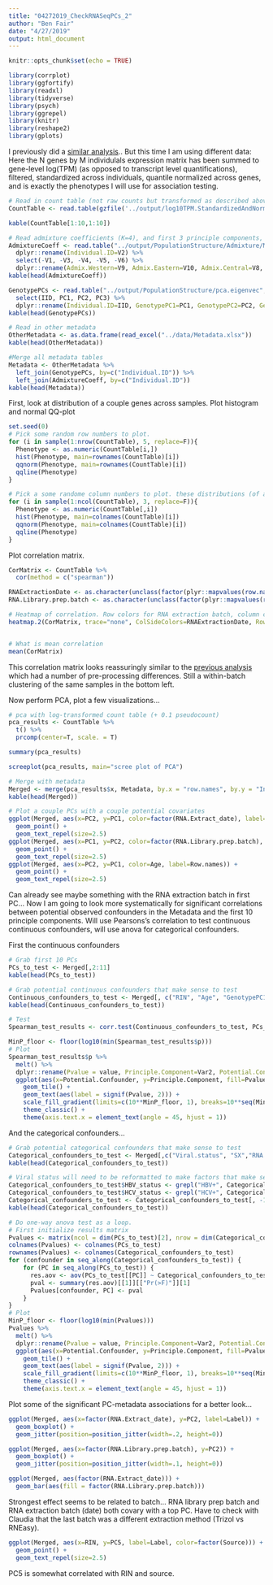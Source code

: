 ```yaml
---
title: "04272019_CheckRNASeqPCs_2"
author: "Ben Fair"
date: "4/27/2019"
output: html_document
---
```


```r
knitr::opts_chunk$set(echo = TRUE)
```


```r
library(corrplot)
library(ggfortify)
library(readxl)
library(tidyverse)
library(psych)
library(ggrepel)
library(knitr)
library(reshape2)
library(gplots)
```

I previously did a [similar analysis]().. But this time I am using different data: Here the N genes by M individulals expression matrix has been summed to gene-level log(TPM) (as opposed to transcript level quantifications), filtered, standardized across individuals, quantile normalized across genes, and is exactly the phenotypes I will use for association testing.

```r
# Read in count table (not raw counts but transformed as described above)
CountTable <- read.table(gzfile('../output/log10TPM.StandardizedAndNormalized.txt'), header=T, check.names=FALSE, row.names = 1)

kable(CountTable[1:10,1:10])

# Read admixture coefficients (K=4), and first 3 principle components, since some form of population substructure will likely be included in the expression modeling as a covariate.
AdmixtureCoeff <- read.table("../output/PopulationStructure/Admixture/MergedForAdmixture.4.Q.labelled") %>% 
  dplyr::rename(Individual.ID=V2) %>%
  select(-V1, -V3, -V4, -V5, -V6) %>%
  dplyr::rename(Admix.Western=V9, Admix.Eastern=V10, Admix.Central=V8, Admix.NigeriaCameroon=V7) #Renaming the admixture clusters after looking at plots with known subspecies
kable(head(AdmixtureCoeff))

GenotypePCs <- read.table("../output/PopulationStructure/pca.eigenvec", header=T) %>%
  select(IID, PC1, PC2, PC3) %>%
  dplyr::rename(Individual.ID=IID, GenotypePC1=PC1, GenotypePC2=PC2, GenotypePC3=PC3)
kable(head(GenotypePCs))

# Read in other metadata
OtherMetadata <- as.data.frame(read_excel("../data/Metadata.xlsx"))
kable(head(OtherMetadata))

#Merge all metadata tables
Metadata <- OtherMetadata %>%
  left_join(GenotypePCs, by=c("Individual.ID")) %>%
  left_join(AdmixtureCoeff, by=c("Individual.ID"))
kable(head(Metadata))
```


First, look at distribution of a couple genes across samples. Plot histogram and normal QQ-plot

```r
set.seed(0)
# Pick some random row numbers to plot.
for (i in sample(1:nrow(CountTable), 5, replace=F)){
  Phenotype <- as.numeric(CountTable[i,])
  hist(Phenotype, main=rownames(CountTable)[i])
  qqnorm(Phenotype, main=rownames(CountTable)[i])
  qqline(Phenotype)
}

# Pick a some randome column numbers to plot. these distributions (of all expressed genes in an individual) should be normal since they are quantile normalized.
for (i in sample(1:ncol(CountTable), 3, replace=F)){
  Phenotype <- as.numeric(CountTable[,i])
  hist(Phenotype, main=colnames(CountTable)[i])
  qqnorm(Phenotype, main=colnames(CountTable)[i])
  qqline(Phenotype)
}
```


Plot correlation matrix.

```r
CorMatrix <- CountTable %>%
  cor(method = c("spearman"))

RNAExtractionDate <- as.character(unclass(factor(plyr::mapvalues(row.names(CorMatrix), from=Metadata$Individual.ID, to=Metadata$RNA.Extract_date))))
RNA.Library.prep.batch <- as.character(unclass(factor(plyr::mapvalues(row.names(CorMatrix), from=Metadata$Individual.ID, to=Metadata$RNA.Library.prep.batch))))

# Heatmap of correlation. Row colors for RNA extraction batch, column colors for RNA library prep batch
heatmap.2(CorMatrix, trace="none", ColSideColors=RNAExtractionDate, RowSideColors = RNA.Library.prep.batch)


# What is mean correlation
mean(CorMatrix)

```
This correlation matrix looks reassuringly similar to the [previous analysis]() which had a number of pre-processing differences. Still a within-batch clustering of the same samples in the bottom left.


Now perform PCA, plot a few visualizations...
```r
# pca with log-transformed count table (+ 0.1 pseudocount)
pca_results <- CountTable %>%
  t() %>%
  prcomp(center=T, scale. = T)

summary(pca_results)

screeplot(pca_results, main="scree plot of PCA")

# Merge with metadata
Merged <- merge(pca_results$x, Metadata, by.x = "row.names", by.y = "Individual.ID", all=TRUE)
kable(head(Merged))

# Plot a couple PCs with a couple potential covariates
ggplot(Merged, aes(x=PC2, y=PC1, color=factor(RNA.Extract_date), label=Row.names)) + 
  geom_point() +
  geom_text_repel(size=2.5)
ggplot(Merged, aes(x=PC1, y=PC2, color=factor(RNA.Library.prep.batch), label=Row.names)) + 
  geom_point() +
  geom_text_repel(size=2.5)
ggplot(Merged, aes(x=PC2, y=PC1, color=Age, label=Row.names)) + 
  geom_point() +
  geom_text_repel(size=2.5)


```

Can already see maybe something with the RNA extraction batch in first PC... Now I am going to look more systematically for significant correlations between potential observed confounders in the Metadata and the first 10 principle components. Will use Pearsons's correlation to test continuous continuous confounders, will use anova for categorical confounders.


First the continuous confounders
```r

# Grab first 10 PCs
PCs_to_test <- Merged[,2:11]
kable(head(PCs_to_test))

# Grab potential continuous confounders that make sense to test
Continuous_confounders_to_test <- Merged[, c("RIN", "Age", "GenotypePC1", "GenotypePC2", "GenotypePC3", "Admix.Western", "Admix.Eastern", "Admix.Central", "Admix.NigeriaCameroon")]
kable(head(Continuous_confounders_to_test))

# Test
Spearman_test_results <- corr.test(Continuous_confounders_to_test, PCs_to_test, adjust="none", method="spearman")

MinP_floor <- floor(log10(min(Spearman_test_results$p)))
# Plot
Spearman_test_results$p %>%
  melt() %>%
  dplyr::rename(Pvalue = value, Principle.Component=Var2, Potential.Confounder=Var1) %>%
  ggplot(aes(x=Potential.Confounder, y=Principle.Component, fill=Pvalue)) + 
    geom_tile() +
    geom_text(aes(label = signif(Pvalue, 2))) +
    scale_fill_gradient(limits=c(10**MinP_floor, 1), breaks=10**seq(MinP_floor,0,1), trans = 'log', high="white", low="red" ) +
    theme_classic() +
    theme(axis.text.x = element_text(angle = 45, hjust = 1))
```

And the categorical confounders...
```r
# Grab potential categorical confounders that make sense to test
Categorical_confounders_to_test <- Merged[,c("Viral.status", "SX","RNA.Extract_date", "RNA.Library.prep.batch", "Source")]
kable(head(Categorical_confounders_to_test))

# Viral status will need to be reformatted to make factors that make sense for testing (example: HBV+, HBV- HCV+, HCV- are factors that make sense). Let's assume that NA means negative status.
Categorical_confounders_to_test$HBV_status <- grepl("HBV+", Categorical_confounders_to_test$Viral.status)
Categorical_confounders_to_test$HCV_status <- grepl("HCV+", Categorical_confounders_to_test$Viral.status)
Categorical_confounders_to_test <- Categorical_confounders_to_test[, -1 ]
kable(head(Categorical_confounders_to_test))

# Do one-way anova test as a loop.
# First initialize results matrix
Pvalues <- matrix(ncol = dim(PCs_to_test)[2], nrow = dim(Categorical_confounders_to_test)[2])
colnames(Pvalues) <- colnames(PCs_to_test)
rownames(Pvalues) <- colnames(Categorical_confounders_to_test)
for (confounder in seq_along(Categorical_confounders_to_test)) {
    for (PC in seq_along(PCs_to_test)) {
      res.aov <- aov(PCs_to_test[[PC]] ~ Categorical_confounders_to_test[[confounder]])
      pval <- summary(res.aov)[[1]][["Pr(>F)"]][1]
      Pvalues[confounder, PC] <- pval
    }
}
# Plot
MinP_floor <- floor(log10(min(Pvalues)))
Pvalues %>%
  melt() %>%
  dplyr::rename(Pvalue = value, Principle.Component=Var2, Potential.Confounder=Var1) %>%
  ggplot(aes(x=Potential.Confounder, y=Principle.Component, fill=Pvalue)) + 
    geom_tile() +
    geom_text(aes(label = signif(Pvalue, 2))) +
    scale_fill_gradient(limits=c(10**MinP_floor, 1), breaks=10**seq(MinP_floor,0,1), trans = 'log', high="white", low="red" ) +
    theme_classic() +
    theme(axis.text.x = element_text(angle = 45, hjust = 1))
```


Plot some of the significant PC-metadata associations for a better look...
```r
ggplot(Merged, aes(x=factor(RNA.Extract_date), y=PC2, label=Label)) + 
  geom_boxplot() +
  geom_jitter(position=position_jitter(width=.2, height=0))

ggplot(Merged, aes(x=factor(RNA.Library.prep.batch), y=PC2)) + 
  geom_boxplot() +
  geom_jitter(position=position_jitter(width=.1, height=0))

ggplot(Merged, aes(factor(RNA.Extract_date))) + 
  geom_bar(aes(fill = factor(RNA.Library.prep.batch)))
```
Strongest effect seems to be related to batch... RNA library prep batch and RNA extraction batch (date) both covary with a top PC. Have to check with Claudia that the last batch was a different extraction method (Trizol vs RNEasy).

```r

ggplot(Merged, aes(x=RIN, y=PC5, label=Label, color=factor(Source))) +
  geom_point() +
  geom_text_repel(size=2.5)
```

PC5 is somewhat correlated with RIN and source.
